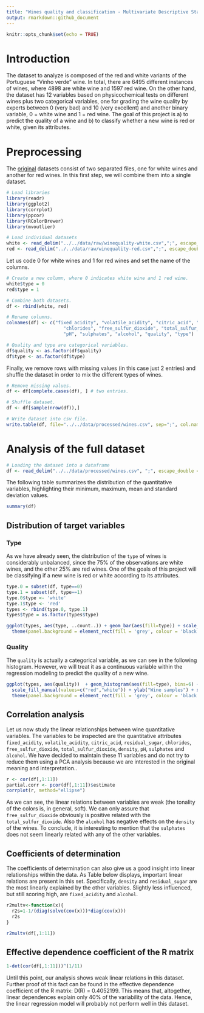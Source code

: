 ```yaml
---
title: "Wines quality and classification - Multivariate Descriptive Statistics"
output: rmarkdown::github_document
---
```


```r
knitr::opts_chunk$set(echo = TRUE)
```


# Introduction

The dataset to analyze is composed of the red and white variants of the Portuguese "Vinho verde" wine. In total, there are 6495 different instances of wines, where 4898 are white wine and 1597 red wine. On the other hand, the dataset has 12 variables based on physicochemical tests on different wines plus two categorical variables, one for grading the wine quality by experts between 0 (very bad) and 10 (very excellent) and another binary variable, 0 = white wine and 1 = red wine. The goal of this project is a) to predict the quality of a wine and b) to classify whether a new wine is red or white, given its attributes.

# Preprocessing 

The [original](https://archive.ics.uci.edu/ml/datasets/Wine+Quality) datasets consist of two separated files, one for white wines and another for red wines. In this first step, we will combine them into a single dataset.

```r
# Load libraries
library(readr)
library(ggplot2)
library(corrplot)
library(ppcor)
library(RColorBrewer)
library(mvoutlier)
```

```r
# Load individual datasets
white <- read_delim("../../data/raw/winequality-white.csv",";", escape_double = FALSE, trim_ws = TRUE)
red <- read_delim("../../data/raw/winequality-red.csv",";", escape_double = FALSE, trim_ws = TRUE)
```

Let us code 0 for white wines and 1 for red wines and set the name of the columns.
```r
# Create a new column, where 0 indicates white wine and 1 red wine.
white$type = 0
red$type = 1

# Combine both datasets.
df <- rbind(white, red)

# Rename columns.
colnames(df) <- c("fixed_acidity", "volatile_acidity", "citric_acid", "residual_sugar", 
                     "chlorides", "free_sulfur_dioxide", "total_sulfur_dioxide", "density", 
                     "pH", "sulphates", "alcohol", "quality", "type")

# Quality and type are categorical variables.
df$quality <- as.factor(df$quality)
df$type <- as.factor(df$type)
```

Finally, we remove rows with missing values (in this case just 2 entries) and shuffle the dataset in order to mix the different types of wines.

```r
# Remove missing values.
df <- df[complete.cases(df), ] # two entries.

# Shuffle dataset.
df <- df[sample(nrow(df)),]

# Write dataset into csv file.
write.table(df, file="../../data/processed/wines.csv", sep=";", col.names = TRUE, row.names = FALSE)
```
# Analysis of the full dataset

```r
# Loading the dataset into a dataframe
df <- read_delim("../../data/processed/wines.csv", ";", escape_double = FALSE, trim_ws = TRUE)
```

The following table summarizes the distribution of the quantitative variables, highlighting their minimum, maximum, mean and standard deviation values. 


```r
summary(df)
```

## Distribution of target variables

### Type

As we have already seen, the distribution of the `type` of wines is considerably unbalanced, since the 75\% of the observations are white wines, and the other 25\% are red wines. One of the goals of this project will be classifying if a new wine is red or white according to its attributes.

```r
type.0 = subset(df, type==0)
type.1 = subset(df, type==1)
type.0$type <- 'white'
type.1$type <- 'red'
types <- rbind(type.0, type.1)
types$type = as.factor(types$type)

ggplot(types, aes(type, ..count..)) + geom_bar(aes(fill=type)) + scale_fill_manual(values=c("red","white")) +
  theme(panel.background = element_rect(fill = 'grey', colour = 'black'), plot.title= element_text(hjust = 0.5))
```

### Quality

The `quality` is actually a categorical variable, as we can see in the following histogram. However, we will treat it as a continuous variable within the regression modeling to predict the quality of a new wine.

```r
ggplot(types, aes(quality))  + geom_histogram(aes(fill=type), bins=6) + 
  scale_fill_manual(values=c("red","white")) + ylab("Wine samples") + xlab("Quality") + facet_grid(. ~ type) +
  theme(panel.background = element_rect(fill = 'grey', colour = 'black'), plot.title= element_text(hjust = 0.5))
```

## Correlation analysis

Let us now study the linear relationships between wine quantitative variables. The variables to be inspected are the quantitative attributes `fixed_acidity`, `volatile_acidity`, `citric_acid`, `residual_sugar`, `chlorides`, `free_sulfur_dioxide`, `total_sulfur_dioxide`, `density`, `pH`, `sulphates` and `alcohol`. We have decided to maintain these 11 variables and do not try to reduce them using a PCA analysis because we are interested in the original meaning and interpretation.. 

```r
r <- cor(df[,1:11])
partial.corr <- pcor(df[,1:11])$estimate
corrplot(r, method="ellipse")
```

As we can see, the linear relations between variables are weak (the tonality of the colors is, in general, soft). We can only assure that `free_sulfur_dioxide` obviously is positive related with the `total_sulfur_dioxide`. Also the `alcohol` has negative effects on the `density` of the wines. To conclude, it is interesting to mention that the `sulphates` does not seem linearly related with any of the other variables. 

## Coefficients of determination
The coefficients of determination can also give us a good insight into linear relationships within the data. As Table \ref{table:determination} below displays, important linear relations are present in this set. Specifically, `density` and `residual_sugar` are the most linearly explained by the other variables. Slightly less influenced, but still scoring high, are `fixed_acidity` and `alcohol`.

```r
r2multv<-function(x){
  r2s=1-1/(diag(solve(cov(x)))*diag(cov(x)))
  r2s
}

r2multv(df[,1:11])
```

## Effective dependence coefficient of the R matrix
```r
1-det(cor(df[,1:11]))^(1/11)
```
Until this point, our analysis shows weak linear relations in this dataset. Further proof of this fact can be found in the effective dependence coefficient of the R matrix: D(R) = 0.4052199. This means that, altogether, linear dependences explain only 40% of the variability of the data. Hence, the linear regression model will probably not perform well in this dataset.

